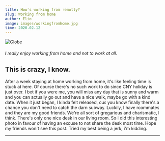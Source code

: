 ```yaml
---
title: How's working from remotly?
slug: Working from home
author: Elio
image: images/workingfromhome.jpg
time: 2020.02.12
---
```

<!-- How to layout globel picture -->
![Globe](https://source.unsplash.com/random/600x400)

###### I really enjoy working from home and not to work at all.

## This is crazy, I know.

After a week staying at home working from home, it's like feeling time is stuck at here. Of course there's no such work to do since CNY holiday is just over.
I bet if you were me, you will miss any day that is sunny and warm and you can actually go out and have a nice walk, maybe go with a kind date. When it just began, I kinda felt released, cus you know finally there's a chance you don't need to catch the darn subway.
Luckily, I have roommates and they are my good friends. We're all sort of gregarious and charismatic, I think. There's only one nice desk in our living room. So I did this interesting photo in favour of having an excuse to not share the desk most time. Hope my friends won't see this post.
Tried my best being a jerk, i'm kidding.

---
